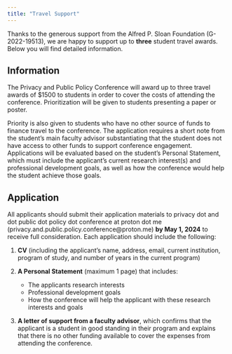 ```yaml
---
title: "Travel Support"
---
```


Thanks to the generous support from the Alfred P. Sloan Foundation (G-2022-19513), we are happy to support up to **three** student travel awards. Below you will find detailed information.

## Information

The Privacy and Public Policy Conference will award up to three travel awards of \$1500 to students in order to cover the costs of attending the conference. Prioritization will be given to students presenting a paper or poster.

Priority is also given to students who have no other source of funds to finance travel to the conference. The application requires a short note from the student's main faculty advisor substantiating that the student does not have access to other funds to support conference engagement. Applications will be evaluated based on the student's Personal Statement, which must include the applicant's current research interest(s) and professional development goals, as well as how the conference would help the student achieve those goals.

## Application

All applicants should submit their application materials to privacy dot and dot public dot policy dot conference at proton dot me (privacy.and.public.policy.conference@proton.me) **by May 1, 2024** to receive full consideration. Each application should include the following:

1.  **CV** (including the applicant's name, address, email, current institution, program of study, and number of years in the current program)

2.  **A Personal Statement** (maximum 1 page) that includes:

    -   The applicants research interests
    -   Professional development goals
    -   How the conference will help the applicant with these research interests and goals

3.  **A letter of support from a faculty advisor**, which confirms that the applicant is a student in good standing in their program and explains that there is no other funding available to cover the expenses from attending the conference.

